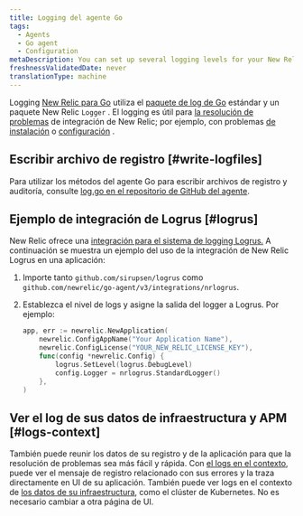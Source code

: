 ```yaml
---
title: Logging del agente Go
tags:
  - Agents
  - Go agent
  - Configuration
metaDescription: You can set up several logging levels for your New Relic Go agent; this is useful for troubleshooting your New Relic Golang integration.
freshnessValidatedDate: never
translationType: machine
---
```


Logging [New Relic para Go](/docs/agents/go-agent/get-started/new-relic-go) utiliza el [paquete de log de Go](https://golang.org/pkg/log/) estándar y un paquete New Relic `Logger` . El logging es útil para [la resolución de problemas](/docs/agents/go-agent/troubleshooting/no-data-appears-go) de integración de New Relic; por ejemplo, con problemas [de instalación](/docs/agents/go-agent/get-started/install-new-relic-go) o [configuración](/docs/agents/go-agent/instrumentation/go-agent-configuration) .

## Escribir archivo de registro [#write-logfiles]

Para utilizar los métodos del agente Go para escribir archivos de registro y auditoría, consulte [log.go en el repositorio de GitHub del agente](https://github.com/newrelic/go-agent/blob/20541a9393ae651949eb75b82666d4a7c2a10dec/v3/newrelic/log.go).

## Ejemplo de integración de Logrus [#logrus]

New Relic ofrece una [integración para el sistema de logging Logrus.](https://github.com/newrelic/go-agent/blob/master/v3/integrations/nrlogrus/nrlogrus.go) A continuación se muestra un ejemplo del uso de la integración de New Relic Logrus en una aplicación:

1. Importe tanto `github.com/sirupsen/logrus` como `github.com/newrelic/go-agent/v3/integrations/nrlogrus`.

2. Establezca el nivel de logs y asigne la salida del logger a Logrus. Por ejemplo:

   ```go
   app, err := newrelic.NewApplication(
       newrelic.ConfigAppName("Your Application Name"),
       newrelic.ConfigLicense("YOUR_NEW_RELIC_LICENSE_KEY"),
       func(config *newrelic.Config) {
           logrus.SetLevel(logrus.DebugLevel)
           config.Logger = nrlogrus.StandardLogger()
       },
   )
   ```

## Ver el log de sus datos de infraestructura y APM [#logs-context]

También puede reunir los datos de su registro y de la aplicación para que la resolución de problemas sea más fácil y rápida. Con [el logs en el contexto](/docs/logs/logs-context/configure-logs-context-go/), puede ver el mensaje de registro relacionado con sus errores y la traza directamente en UI de su aplicación. También puede ver logs en el contexto de [los datos de su infraestructura](/docs/logs/forward-logs/forward-your-logs-using-infrastructure-agent/), como el clúster de Kubernetes. No es necesario cambiar a otra página de UI.
